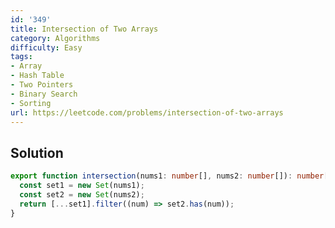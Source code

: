 ```yaml
---
id: '349'
title: Intersection of Two Arrays
category: Algorithms
difficulty: Easy
tags:
- Array
- Hash Table
- Two Pointers
- Binary Search
- Sorting
url: https://leetcode.com/problems/intersection-of-two-arrays
---
```


## Solution

```typescript filename="solution.ts" copy
export function intersection(nums1: number[], nums2: number[]): number[] {
  const set1 = new Set(nums1);
  const set2 = new Set(nums2);
  return [...set1].filter((num) => set2.has(num));
}
```


